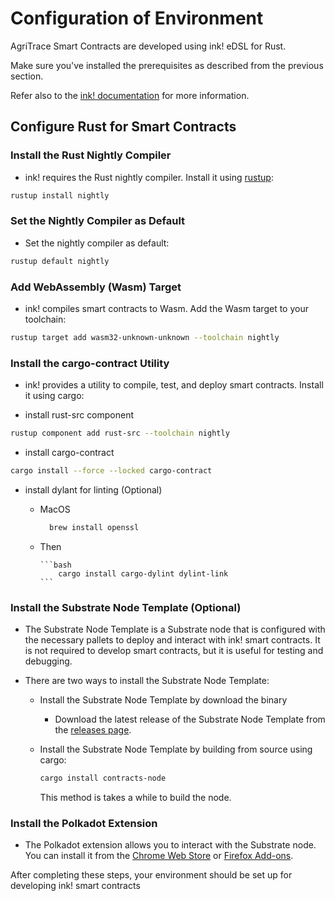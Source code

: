 # Configuration of Environment

AgriTrace Smart Contracts are developed using ink! eDSL for Rust.

Make sure you've installed the prerequisites as described from the previous section.

Refer also to the [ink! documentation](https://use.ink/) for more information.

## Configure Rust for Smart Contracts

### Install the Rust Nightly Compiler

- ink! requires the Rust nightly compiler. Install it using [rustup](https://rustup.rs/):

```bash
rustup install nightly
```

### Set the Nightly Compiler as Default

- Set the nightly compiler as default:

```bash
rustup default nightly
```

### Add WebAssembly (Wasm) Target

- ink! compiles smart contracts to Wasm. Add the Wasm target to your toolchain:

```bash
rustup target add wasm32-unknown-unknown --toolchain nightly
```

### Install the cargo-contract Utility

- ink! provides a utility to compile, test, and deploy smart contracts. Install it using cargo:

- install rust-src component

```bash
rustup component add rust-src --toolchain nightly
```

- install cargo-contract

```bash
cargo install --force --locked cargo-contract
```

- install dylant for linting (Optional)

  - MacOS

    ```bash
      brew install openssl
    ```

  - Then

        ```bash
            cargo install cargo-dylint dylint-link
        ```

### Install the Substrate Node Template (Optional)

- The Substrate Node Template is a Substrate node that is configured with the necessary pallets to deploy and interact with ink! smart contracts. It is not required to develop smart contracts, but it is useful for testing and debugging.

- There are two ways to install the Substrate Node Template:

  - Install the Substrate Node Template by download the binary

    - Download the latest release of the Substrate Node Template from the [releases page](https://github.com/paritytech/substrate-contracts-node/releases).

  - Install the Substrate Node Template by building from source using cargo:

      ```bash
      cargo install contracts-node
      ```

      This method is takes a while to build the node.

### Install the Polkadot Extension

- The Polkadot extension allows you to interact with the Substrate node. You can install it from the [Chrome Web Store](https://chrome.google.com/webstore/detail/polkadotjs-extension/mopnmbcafieddcagagdcbnhejhlodfdd) or [Firefox Add-ons](https://addons.mozilla.org/en-US/firefox/addon/polkadot-js-extension/).


After completing these steps, your environment should be set up for developing ink! smart contracts

